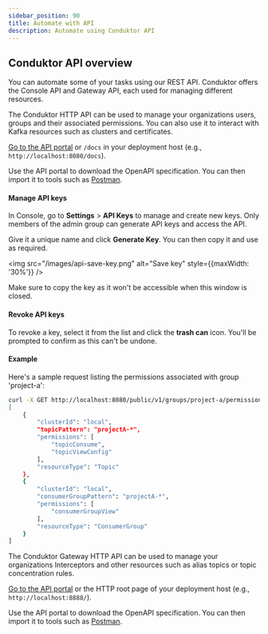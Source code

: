 ```yaml
---
sidebar_position: 90
title: Automate with API
description: Automate using Conduktor API
---
```



## Conduktor API overview

You can automate some of your tasks using our REST API. Conduktor offers the Console API and Gateway API, each used for managing different resources.

<Tabs>
<TabItem  value="Console" label="Console API">

The Conduktor HTTP API can be used to manage your organizations users, groups and their associated permissions. You can also use it to interact with Kafka resources such as clusters and certificates.

[Go to the API portal](https://developers.conduktor.io/?product=console) or `/docs` in your deployment host (e.g., `http://localhost:8080/docs`).

Use the API portal to download the OpenAPI specification. You can then import it to tools such as [Postman](https://www.postman.com/).

#### Manage API keys

In Console, go to **Settings** > **API Keys** to manage and create new keys. Only members of the admin group can generate API keys and access the API.

Give it a unique name and click **Generate Key**. You can then copy it and use as required.

<img src="/images/api-save-key.png" alt="Save key" style={{maxWidth: '30%'}} />

Make sure to copy the key as it won't be accessible when this window is closed.

#### Revoke API keys

To revoke a key, select it from the list and click the **trash can** icon. You'll be prompted to confirm as this can't be undone.

#### Example

Here's a sample request listing the permissions associated with group 'project-a':

```bash
curl -X GET http://localhost:8080/public/v1/groups/project-a/permissions -H "Authorization: Bearer {token}"
[
    {
        "clusterId": "local",
        "topicPattern": "projectA-*",
        "permissions": [
            "topicConsume",
            "topicViewConfig"
        ],
        "resourceType": "Topic"
    },
    {
        "clusterId": "local",
        "consumerGroupPattern": "projectA-*",
        "permissions": [
            "consumerGroupView"
        ],
        "resourceType": "ConsumerGroup"
    }
]
```

</TabItem>
<TabItem  value="Gateway" label="Gateway API">

The Conduktor Gateway HTTP API can be used to manage your organizations Interceptors and other resources such as alias topics or topic concentration rules.

[Go to the API portal](https://developers.conduktor.io/?product=gateway) or the HTTP root page of your deployment host (e.g., `http://localhost:8888/`).

Use the API portal to download the OpenAPI specification. You can then import it to tools such as [Postman](https://www.postman.com/).

</TabItem>
</Tabs>